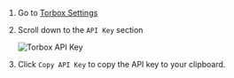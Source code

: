 1. Go to [Torbox Settings](https://torbox.app/settings)
2. Scroll down to the `API Key` section

   ![Torbox API Key](/img/stremio/torbox_settings_api_key.png)

3. Click `Copy API Key` to copy the API key to your clipboard.
